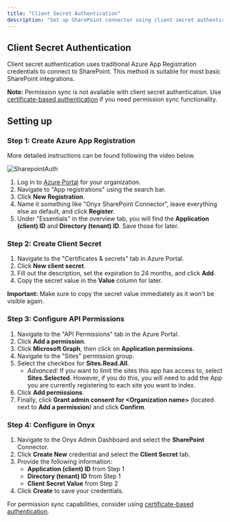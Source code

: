 ```yaml
---
title: "Client Secret Authentication"
description: "Set up SharePoint connector using client secret authentication"
---
```


## Client Secret Authentication

Client secret authentication uses traditional Azure App Registration credentials to connect to SharePoint.
This method is suitable for most basic SharePoint integrations.

**Note:** Permission sync is not available with client secret authentication.
Use [certificate-based authentication](/archive/connectors/sharepoint/certificate)
if you need permission sync functionality.

## Setting up

### Step 1: Create Azure App Registration

More detailed instructions can be found following the video below.

![SharepointAuth](/archive/images/connectors/sharepoint/SharepointAuth.gif)

1. Log in to [Azure Portal](https://portal.azure.com/#home) for your organization.
2. Navigate to "App registrations" using the search bar.
3. Click **New Registration**.
4. Name it something like "Onyx SharePoint Connector", leave everything else as default, and click **Register**.
5. Under "Essentials" in the overview tab, you will find the **Application (client) ID** and **Directory (tenant) ID**.
   Save those for later.

### Step 2: Create Client Secret

1. Navigate to the "Certificates & secrets" tab in Azure Portal.
2. Click **New client secret**.
3. Fill out the description, set the expiration to 24 months, and click **Add**.
4. Copy the secret value in the **Value** column for later.

**Important:** Make sure to copy the secret value immediately as it won't be visible again.

### Step 3: Configure API Permissions

1. Navigate to the "API Permissions" tab in the Azure Portal.
2. Click **Add a permission**.
3. Click **Microsoft Graph**, then click on **Application permissions**.
4. Navigate to the "Sites" permission group.
5. Select the checkbox for **Sites.Read.All**.
    - *Advanced:* If you want to limit the sites this app has access to, select **Sites.Selected**. However,
      if you do this, you will need to add the App you are currently registering to each site you want to index.
6. Click **Add permissions**.
7. Finally, click **Grant admin consent for \<Organization name\>** (located next to **Add a permission**) and click **Confirm**.

### Step 4: Configure in Onyx

1. Navigate to the Onyx Admin Dashboard and select the **SharePoint** Connector.
2. Click **Create New** credential and select the **Client Secret** tab.
3. Provide the following information:
    - **Application (client) ID** from Step 1
    - **Directory (tenant) ID** from Step 1
    - **Client Secret Value** from Step 2
4. Click **Create** to save your credentials.

For permission sync capabilities,
consider using [certificate-based authentication](/archive/connectors/sharepoint/certificate).
